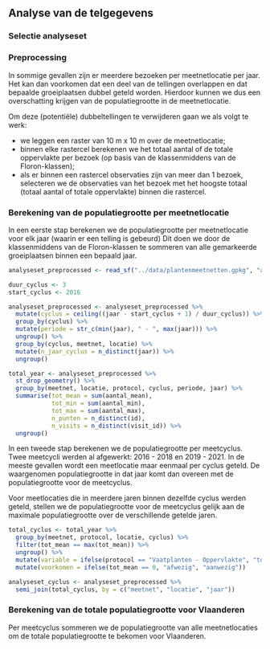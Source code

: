 ## Analyse van de telgegevens

### Selectie analyseset

### Preprocessing

In sommige gevallen zijn er meerdere bezoeken per meetnetlocatie per jaar.
Het kan dan voorkomen dat een deel van de tellingen overlappen en dat bepaalde groeiplaatsen dubbel geteld worden.
Hierdoor kunnen we dus een overschatting krijgen van de populatiegrootte in de meetnetlocatie.

Om deze (potentiële) dubbeltellingen te verwijderen gaan we als volgt te werk:

-   we leggen een raster van 10 m x 10 m over de meetnetlocatie;
-   binnen elke rastercel berekenen we het totaal aantal of de totale oppervlakte per bezoek (op basis van de klassenmiddens van de Floron-klassen);
-   als er binnen een rastercel observaties zijn van meer dan 1 bezoek, selecteren we de observaties van het bezoek met het hoogste totaal (totaal aantal of totale oppervlakte) binnen die rastercel.

### Berekening van de populatiegrootte per meetnetlocatie

In een eerste stap berekenen we de populatiegrootte per meetnetlocatie voor elk jaar (waarin er een telling is gebeurd) Dit doen we door de klassenmiddens van de Floron-klassen te sommeren van alle gemarkeerde groeiplaatsen binnen een bepaald jaar.

```r

analyseset_preprocessed <- read_sf("../data/plantenmeetnetten.gpkg", "analyseset_preprocessed")

duur_cyclus <- 3
start_cyclus <- 2016

analyseset_preprocessed <- analyseset_preprocessed %>%
  mutate(cyclus = ceiling((jaar - start_cyclus + 1) / duur_cyclus)) %>%
  group_by(cyclus) %>%
  mutate(periode = str_c(min(jaar), " - ", max(jaar))) %>%
  ungroup() %>%
  group_by(cyclus, meetnet, locatie) %>%
  mutate(n_jaar_cyclus = n_distinct(jaar)) %>%
  ungroup()

total_year <- analyseset_preprocessed %>%
  st_drop_geometry() %>%
  group_by(meetnet, locatie, protocol, cyclus, periode, jaar) %>%
  summarise(tot_mean = sum(aantal_mean),
            tot_min = sum(aantal_min),
            tot_max = sum(aantal_max),
            n_punten = n_distinct(id),
            n_visits = n_distinct(visit_id)) %>%
  ungroup()

```

In een tweede stap berekenen we de populatiegrootte per meetcyclus.
Twee meetcycli werden al afgewerkt: 2016 - 2018 en 2019 - 2021.
In de meeste gevallen wordt een meetlocatie maar eenmaal per cyclus geteld.
De waargenomen populatiegrootte in dat jaar komt dan overeen met de populatiegrootte voor de meetcyclus.

Voor meetlocaties die in meerdere jaren binnen dezelfde cyclus werden geteld, stellen we de populatiegrootte voor de meetcyclus gelijk aan de maximale populatiegrootte over de verschillende getelde jaren.

```r
total_cyclus <- total_year %>%
  group_by(meetnet, protocol, locatie, cyclus) %>%
  filter(tot_mean == max(tot_mean)) %>%
  ungroup() %>%
  mutate(variable = ifelse(protocol == "Vaatplanten - Oppervlakte", "totaal oppervlakte (m²)", "totaal aantal")) %>%
  mutate(voorkomen = ifelse(tot_mean == 0, "afwezig", "aanwezig"))

analyseset_cyclus <- analyseset_preprocessed %>%
  semi_join(total_cyclus, by = c("meetnet", "locatie", "jaar"))
```

### Berekening van de totale populatiegrootte voor Vlaanderen

Per meetcyclus sommeren we de populatiegrootte van alle meetnetlocaties om de totale populatiegrootte te bekomen voor Vlaanderen.
